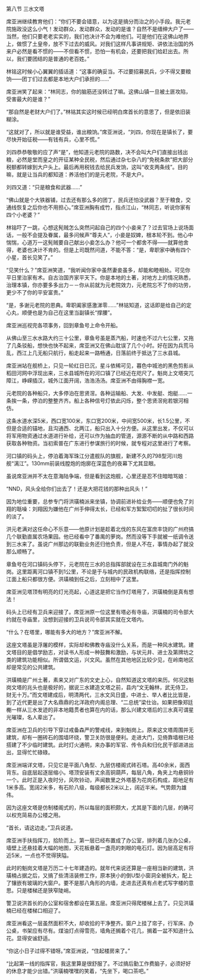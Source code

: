 

第八节 三水文塔

席亚洲继续教育他们：“你们不要会错意，以为这是搞分而治之的小手段。我元老院施政没这么小气！发动群众，发动群众，发动的是谁？自然不是缙绅大户了――当然，他们只要老老实实的，我们也决计不会为难他们。可是他们在这佛山地界上，做惯了土皇帝，放不下过去的威风。对我们这样凡事讲规矩、讲依法治国的外来户必然是看不惯的――不但看不惯，恐怕一有机会，还要把我们给赶出去。所以，我们要团结的是普通的老百姓。”

林铭这时候小心翼翼的插话道：“这事的确妥当。不过要招募民兵，少不得又要粮饷――团丁们过去都是本地大户们承担的……”

席亚洲笑了起来：“林同志，你的脑筋还没转过了嘛。这佛山镇一旦被土匪攻陷，受害最大的是谁？”

“那自然是老财大户们了。”林铭其实这时候已经明白席首长的意思了，但是依旧装糊涂。

“这就对了，所以就是谁受益，谁出粮饷。”席亚洲说，“刘四，你现在是镇长了，要尽快开始征税――有钱有兵，心里不慌。”

刘四恭恭敬敬的应了声“是”，他知道元老院的路数，决不会叫大户们直接出钱出粮，必然是堂而皇之的开征某种全民税，然后通过杂七杂八的“免税条款”把大部分税额都转嫁到大户头上。最后再用税钱去给民兵发饷，这叫“收支两条线”。目的嘛，就是让当兵的都知道：养活他们的是元老院，不是大户。

刘四又道：“只是粮食和武器……”

“佛山就是个大铁器铺，过去还有那么多的团丁，民兵还怕没武器？至于粮食，交通线恢复之后你也不用担心。”席亚洲胸有成竹，指点江山，“林同志，听说你家有四个小老婆？”

林铭吓了一跳，心想这髡贼怎么突然问起自己的四个小妾来了？过去官场上说场面话，一般不会提及眷属，最多问候声“尊夫人”，小妾是奴婢，根本轮不到。他心中惴惴，心道万一这髡贼要自己献出小妾怎么办？他可一个都舍不得――就算他舍得，老婆也决计不肯的。但是上司既然问道，不能不答：“是，卑职家中确有四个小星，首长见笑了。”

“见笑什么？”席亚洲笑道，“我听闻你家中虽然妻妾虽多，却能和睦相处。可见你平日里治家有术。自古治国齐家平天下。你是本地的土著，对地方上的情况熟悉，治理本镇，你亦要多多出力－－你从前就为元老院效力，元老院忘不了你的功劳，更少不了你的平安富贵。”

“是，多谢元老院的恩典。卑职阖家感激涕零……”林铭知道，这话即是给自己的定心丸，顺便也是为自己在这里当副镇长“撑腰”。

席亚洲巡视完各项事务，回到章鱼号上命令开船。

从佛山至三水水路大约三十公里，章鱼号虽是蒸汽船，时速也不过六七公里，又拖了几条驳船，想快也快不起来，席亚洲又在佛山耽误了几个小时。好在因为兵荒马乱，西江上几无船只航行，船走起来一路畅通，日落前终于抵达了三水县城。

席亚洲站在舰桥上，只见一轮红日已沉，星斗依稀可见，暮色中城池的黑色剪影从稻田河网中浮现出来，三水县城所在的河口镇了已经近在咫尺了。魁岗上文塔突兀障江，峥嵘插汉，城外江面开阔，浩浩汤汤。席亚洲不由得胸襟一宽。

元老院的各种船只，大多停泊在思贤滘。各种运输船、大发、中发艇、炮艇……一条挨一条，停泊的整整齐齐。船上各种信号灯依此闪烁，整个思贤滘宛若银河相仿。

这条水道水深5米，西口宽100米，东口宽200米，中间宽500米，长1.5公里，不但是合适的锚地，且沟通西、北两江，船只出入十分方便。从这里出发，不仅可以将军用物资通过水道进行补给，还可以作为抽血的管道，源源不断的从中路和西路获取各种物资。当初索普在广东进行参谋旅行的时候，就专程对这里进行了考察。

河口镇的码头上，停泊着海军珠江分遣舰队的旗舰，新建不久的798型河川炮舰“漓江”。130mm前装线膛炮的炮廓在深蓝色的夜幕下尤其显眼。

虽说席亚洲并不太在意海陆争端，但是看到这炮舰，心里还是忍不住暗暗骂娘：

“NND，风头全给你们出去了！还是大把花钱的那种出风头！”

因为地位重要，总参专门将洪璜楠派来坐镇，协调前进补给业务――顺便也免了刘翔的聒噪：刘翔因为嫌他在广州手伸得太长，已经和军方絮絮叨叨的扯了很长时间的淡了。

洪元老满对这任命心不乐意――他原计划是趁着北伐的东风在富庶丰饶的广州府搞几个联勤直属农场果园。他已经看中了番禺的萝岗。然而没等下手就被一纸调令送到三水来了。虽说广州那边的联勤业务还归他负责，但是人不在，事情办起了就没那么顺畅了。

章鱼号在河口镇码头停下，元老院在三水的总指挥部就设在三水县城南门外的魁岗。这里距离河口镇不到1公里，不论是于与城内的民政机构联络，还是指挥控制江面上船只都很方便。洪璜楠到任之后，立刻相中了这里。

席亚洲见塔顶有明亮的灯光亮起，心道这是把它当作灯塔用了，洪璜楠倒是真有想法！

码头上已经有卫兵来迎接了。席亚洲原一位这里有塔必有寺庙，洪璜楠的司令部大约就在寺庙里，没想到迎接的卫兵说司令部其实就在文塔内。

“什么？在塔里，哪能有多大的地方？”席亚洲不解。

这座文塔虽是浮屠的模样，实际却和佛教寺庙没什么关系，而是一种风水建筑。建文塔目的是倡学励志，对读书人形成一种鼓舞和激励，与状元井、进士及第牌坊之类的建筑功能相似。所谓倡文运，兴文风。虽然在其他地区比较少见，在岭南地区却是常见的公共建筑。

洪璜楠是广州土著，素来又对广东的文史上心，自然知道这文塔的来历。何况这魁岗文塔的兆头也是极好的，据说三水建造文塔之前，县内“文无翰林，武无侍卫，财无十万。”而文塔建成后，明清两代，三水文风日盛，中进士、举人者比比皆是，到了近代更是出了大名鼎鼎的北洋政府内阁总理、“二总统”梁仕诒。如果把像郑廷櫆一样从三水发迹的非本地籍贯者也算在内的话，那么兴建文塔后的三水真可谓星光璀璨，名人辈出了。

席亚洲在卫兵的引导下穿过戒备森严的警戒线，来到魁岗上。原来这文塔周围并无建筑，却有一圈砖石的围墙环绕，警卫关防很是便利。走进大门，见倚靠墙根已经搭建了不少临时建筑。此时灯火通明，来办事的军官、传令兵和归化民干部进进出出，显得忙忙碌碌。

席亚洲端详文塔，只见它是平面八角型、九层仿楼阁式砖石塔。高40余米，面西背东。自底层起逐层缩小。塔顶安装有丈余高铜葫芦，每层八角，角夹上均悬铜铃一个。此时正是入夜时分，风吹铃动，声闻数里之外塔基为花岗石构成，距地足有1米多高。宽阔2米多，有石阶八级，每级都长2米以上，阔近半米。气势颇为雄伟。

因为这座文塔是仿制楼阁式的，所以每层的面积颇大，尤其是下面的几层，的确可以权充简易办公楼之用。

“首长，请这边走。”卫兵说道。

席亚洲手扶指挥刀，拾阶而上。第一层已经布置成了办公室，排列着几张办公桌，墙壁上还悬挂着大幅的地图，天花板悬着一盏亮的刺眼的电石灯。因为层高足有将近5米，一点也不觉得狭隘。

此时的魁岗文塔是万历二十七年建造的。就年代来说还算是一座相当新的建筑，洪璜楠占据之后，又搞了些清洁装修工作，原本狭小的倒U型小窗洞全被拆大，配上了镶嵌有玻璃的大窗户。要不是那八角形的内墙，走进去还真有点老式写字楼的意思。只是楼梯还是狭窄陡峭。

警卫说洪首长的办公室和宿舍都设在第五层。席亚洲只得爬楼梯上去了。只见洪璜楠已经在楼梯口相迎了。

席亚洲看这一层虽然面积不大，却收拾的干净整齐。窗户上挂了帘子，行军床、办公桌，书架应有尽有。煤油灯点得雪亮，墙角还搁着个花几，搁着一盆不知道什么花。显得安谧舒适。

“你这小日子过得不错呀。”席亚洲说，“住起楼房来了。”

“比起第一线的指挥官，我这里算是很舒服了。不过搞后勤工作费脑子，必须好好的休息才能少出错。”洪璜楠嘿嘿的笑着，“先坐下，喝口茶吧。”

